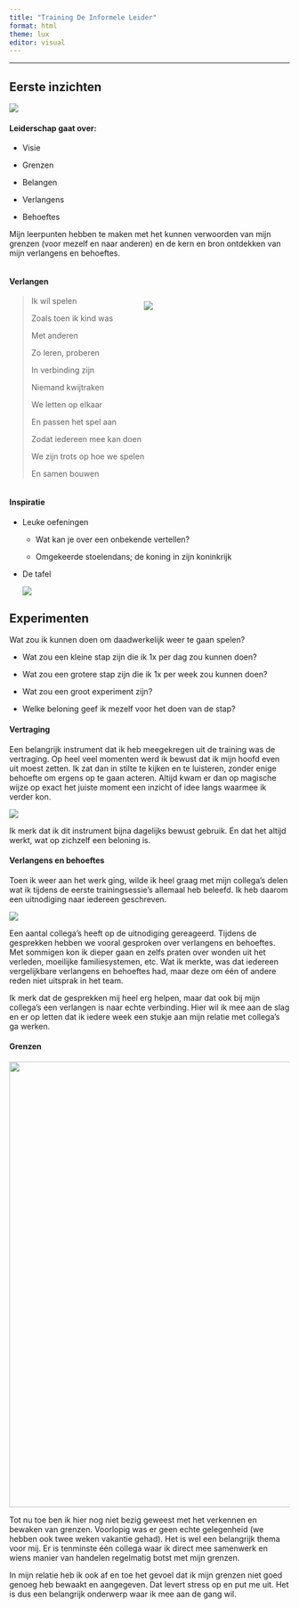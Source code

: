 ```yaml
---
title: "Training De Informele Leider"
format: html
theme: lux
editor: visual
---
```


------------------------------------------------------------------------

## Eerste inzichten

![](storing.png)

#### Leiderschap gaat over:

-   Visie

-   Grenzen

-   Belangen

-   Verlangens

-   Behoeftes

Mijn leerpunten hebben te maken met het kunnen verwoorden van mijn grenzen (voor mezelf en naar anderen) en de kern en bron ontdekken van mijn verlangens en behoeftes.

::: {style="display: flex; flex-wrap: wrap"}
::: {style="column-width: 200px;"}
#### Verlangen

> Ik wil spelen
>
> Zoals toen ik kind was
>
> Met anderen
>
> Zo leren, proberen
>
> In verbinding zijn
>
> Niemand kwijtraken
>
> We letten op elkaar
>
> En passen het spel aan
>
> Zodat iedereen mee kan doen
>
> We zijn trots op hoe we spelen
>
> En samen bouwen
:::

::: {style="margin-top: 50px;"}
![](jip.jpeg)
:::
:::

#### Inspiratie

-   Leuke oefeningen

    -   Wat kan je over een onbekende vertellen?

    -   Omgekeerde stoelendans; de koning in zijn koninkrijk

-   De tafel

    ![](tafel.png)

## Experimenten

Wat zou ik kunnen doen om daadwerkelijk weer te gaan spelen?

-   Wat zou een kleine stap zijn die ik 1x per dag zou kunnen doen?

-   Wat zou een grotere stap zijn die ik 1x per week zou kunnen doen?

-   Wat zou een groot experiment zijn?

-   Welke beloning geef ik mezelf voor het doen van de stap?

#### Vertraging

Een belangrijk instrument dat ik heb meegekregen uit de training was de vertraging. Op heel veel momenten werd ik bewust dat ik mijn hoofd even uit moest zetten. Ik zat dan in stilte te kijken en te luisteren, zonder enige behoefte om ergens op te gaan acteren. Altijd kwam er dan op magische wijze op exact het juiste moment een inzicht of idee langs waarmee ik verder kon.

![](gandalf.jpg)

Ik merk dat ik dit instrument bijna dagelijks bewust gebruik. En dat het altijd werkt, wat op zichzelf een beloning is.

#### Verlangens en behoeftes

Toen ik weer aan het werk ging, wilde ik heel graag met mijn collega's delen wat ik tijdens de eerste trainingsessie's allemaal heb beleefd. Ik heb daarom een uitnodiging naar iedereen geschreven.

![](brief.png)

Een aantal collega's heeft op de uitnodiging gereageerd. Tijdens de gesprekken hebben we vooral gesproken over verlangens en behoeftes. Met sommigen kon ik dieper gaan en zelfs praten over wonden uit het verleden, moeilijke familiesystemen, etc. Wat ik merkte, was dat iedereen vergelijkbare verlangens en behoeftes had, maar deze om één of andere reden niet uitsprak in het team.

Ik merk dat de gesprekken mij heel erg helpen, maar dat ook bij mijn collega's een verlangen is naar echte verbinding. Hier wil ik mee aan de slag en er op letten dat ik iedere week een stukje aan mijn relatie met collega's ga werken.

#### Grenzen

![](brene.png){width="800"}

Tot nu toe ben ik hier nog niet bezig geweest met het verkennen en bewaken van grenzen. Voorlopig was er geen echte gelegenheid (we hebben ook twee weken vakantie gehad). Het is wel een belangrijk thema voor mij. Er is tenminste één collega waar ik direct mee samenwerk en wiens manier van handelen regelmatig botst met mijn grenzen.

In mijn relatie heb ik ook af en toe het gevoel dat ik mijn grenzen niet goed genoeg heb bewaakt en aangegeven. Dat levert stress op en put me uit. Het is dus een belangrijk onderwerp waar ik mee aan de gang wil.
